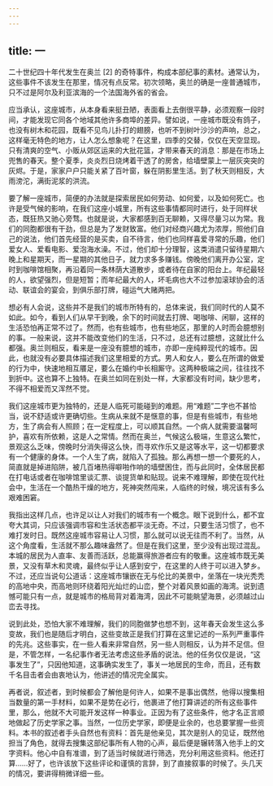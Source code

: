 ```yaml
---
---
---
```

title: 一
---



二十世纪四十年代发生在奥兰 [2] 的奇特事件，构成本部纪事的素材。通常认为，这些事件不该发生在那里，情况有点反常。初次领略，奥兰的确是一座普通城市，只不过是阿尔及利亚滨海的一个法国海外省的省会。

应当承认，这座城市，从本身看来挺丑陋，表面看上去倒很平静，必须观察一段时间，才能发现它同各个地域其他许多商埠的差异。譬如说，一座城市既没有鸽子，也没有树木和花园，既看不见鸟儿扑打的翅膀，也听不到树叶沙沙的声响，总之，这样毫无特色的地方，让人怎么想象呢？在这里，四季的交替，仅仅在天空显现。只有清爽的空气、小贩从郊区运来的大批花篮，才带来春天的消息：那是在市场上兜售的春天。整个夏季，炎炎烈日烧烤着干透了的房舍，给墙壁蒙上一层灰突突的灰烬。于是，家家户户只能关紧了百叶窗，躲在阴影里生活。到了秋天则相反，大雨滂沱，满街泥浆的洪流。

要了解一座城市，简便的办法就是探索居民如何劳动、如何爱，以及如何死亡。也许是受气候的影响，在我们这座小城里，所有这些事情都同时进行，处于同样状态，既狂热又驰心旁骛。也就是说，大家都感到百无聊赖，又得尽量习以为常。我们的同胞都很有干劲，但总是为了发财致富。他们对经商兴趣尤为浓厚，照他们自己的说法，他们首先经营的是买卖，自不待言，他们也同样喜爱寻常的乐趣，他们爱女人、爱看电影、爱泡海水澡。不过，他们却十分理智，这类消遣只留待星期六晚上和星期天，而一星期的其他日子，就力求多多赚钱。傍晚他们离开办公室，定时到咖啡馆相聚，再沿着同一条林荫大道散步，或者待在自家的阳台上。年纪最轻的人，欲望强烈，但是短暂；而年纪最大的人，坏毛病也大不过参加滚球协会的活动、联谊会的宴会，到俱乐部打牌，碰运气大赌两把。

想必有人会说，这些并不是我们的城市所特有的，总体来说，我们同时代的人莫不如此。如今，看到人们从早干到晚，余下的时间就去打牌、喝咖啡、闲聊，这样的生活恐怕再正常不过了。然而，也有些城市，也有些地区，那里的人时而会臆想别的事。一般来说，这并不能改变他们的生活，只不过，总还有过臆想，这就比什么都强。奥兰则相反，看来是一座没有臆想的城市，亦即一座纯粹现代的城市。因此，也就没有必要具体描述我们这里相爱的方式。男人和女人，要么在所谓的做爱的行为中，快速地相互餍足，要么在婚约中长相厮守。这两种极端之间，往往找不到折中。这也算不上独特。在奥兰如同在别处一样，大家都没有时间，缺少思考，不得不相爱而又浑然不觉。

我们这座城市更为独特的，还是人临死可能碰到的难题。用“难题”二字也不甚恰当，说不舒适或许更确切些。生病从来就不是惬意的事，但是有些城市，有些地方，生了病会有人照顾；在一定程度上，可以顺其自然。一个病人就需要温馨呵护，喜欢有所依赖，这是人之常情。然而在奥兰，气候这么极端，生意这么繁忙，景观这么乏味，傍晚时分消失得这么快，而寻欢作乐又是这等水平，这一切都要求有一个健康的身体。一个人生了病，就陷入了孤独。那么再想一想一个要死的人，简直就是掉进陷阱，被几百堵热得噼啪作响的墙壁困住，而与此同时，全体居民都在打电话或者在咖啡馆里谈汇票、谈提货单和贴现。说来不难理解，即使在现代社会中，生活在一个酷热干燥的地方，死神突然闯来，人临终的时候，境况该有多么艰难困窘。

我指出这样几点，也许足以让人对我们的城市有一个概念。眼下说到什么，都不宜夸大其词，只应该强调市容和生活状态都平淡无奇。不过，只要生活习惯了，也不难打发时日。既然这座城市容易让人习惯，那么就可以说无往而不利了。当然，从这个角度看，生活就不那么趣味盎然了。但是在我们这里，至少没有出现过混乱。本城的居民为人直率、友善而活跃，总能赢得旅游者应有的敬重。这座城市既无美景，又没有草木和灵魂，最终似乎让人感到安宁，在这里的人终于可以进入梦乡。不过，还应当说句公道话：这座城市镶嵌在无与伦比的美景中，坐落在一块光秃秃的高地中央，而高地则环绕着阳光灿烂的山峦，整个对着风景如画的海湾。说到遗憾可能只有一点，就是城市的格局背对着海湾，因此不可能眺望海景，必须越过山峦去寻找。

说到此处，恐怕大家不难理解，我们的同胞做梦也想不到，这年春天会发生这么多变故，我们也是随后才明白，这些变故正是我们打算在这里记述的一系列严重事件的先兆。这些事实，在一些人看来非常自然，另一些人则相反，认为并不足信。但是，不管怎样，一名纪事作者无法考虑这些矛盾的说法。他的任务仅仅是说，“这事发生了”，只因他知道，这事确实发生了，事关一地居民的生命，而且，还有数千名目击者会由衷地认为，他讲述的情况完全属实。

再者说，叙述者，到时候都会了解他是何许人，如果不是事出偶然，他得以搜集相当数量的第一手材料，如果不是势在必行，他裹进了他打算讲述的所有这些事件里，那么，他就不大可能开发这样一种事业。正因为有了这些条件，他才名正言顺地做起了历史学家之事。当然，一位历史学家，即便是业余的，也总要掌握一些资料。本书的叙述者手头自然也有资料：首先是他亲见，其次是别人的见证，既然他担当了角色，就得去搜集这部纪事所有人物的心声，最后便是辗转落入他手上的文字资料。他心中自有准谱，到了适当时候就进行筛选，充分利用这些资料。他还打算……好了，也许该放下这些评论和谨慎的言辞，到了直接叙事的时候了。头几天的情况，要讲得稍微详细一些。
